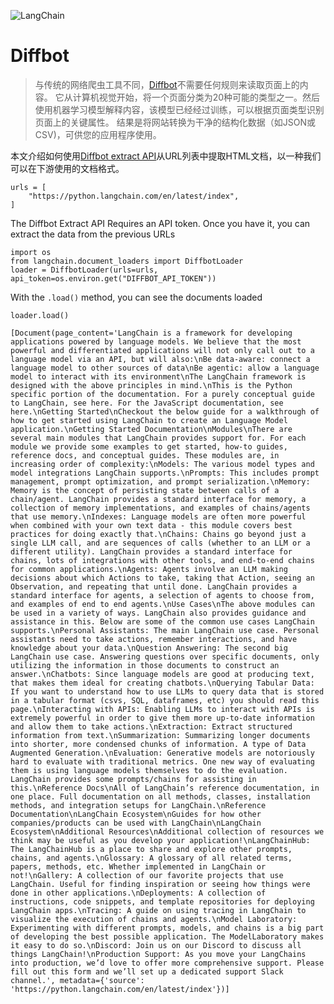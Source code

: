 

<Head>
  <script>
    {
      `(function() {
         var _hmt = _hmt || [];
(function() {
  var hm = document.createElement("script");
  hm.src = "https://hm.baidu.com/hm.js?e60fb290e204e04c5cb6f79b0ac1e697";
  var s = document.getElementsByTagName("script")[0]; 
  s.parentNode.insertBefore(hm, s);
})();
       })();`
    }
  </script>
</Head>

![LangChain](https://pica.zhimg.com/50/v2-56e8bbb52aa271012541c1fe1ceb11a2_r.gif)



Diffbot
================

> 与传统的网络爬虫工具不同，[Diffbot](https://docs.diffbot.com/docs)不需要任何规则来读取页面上的内容。
> 它从计算机视觉开始，将一个页面分类为20种可能的类型之一。然后使用机器学习模型解释内容，该模型已经经过训练，可以根据页面类型识别页面上的关键属性。
> 结果是将网站转换为干净的结构化数据（如JSON或CSV)，可供您的应用程序使用。
> 
> 
> 

本文介绍如何使用[Diffbot extract API](https://www.diffbot.com/products/extract/)从URL列表中提取HTML文档，以一种我们可以在下游使用的文档格式。

```
urls = [
    "https://python.langchain.com/en/latest/index",
]

```

The Diffbot Extract API Requires an API token. Once you have it, you can extract the data from the previous URLs

```
import os
from langchain.document_loaders import DiffbotLoader
loader = DiffbotLoader(urls=urls, api_token=os.environ.get("DIFFBOT_API_TOKEN"))

```

With the `.load()` method, you can see the documents loaded

```
loader.load()

```

```
[Document(page_content='LangChain is a framework for developing applications powered by language models. We believe that the most powerful and differentiated applications will not only call out to a language model via an API, but will also:\nBe data-aware: connect a language model to other sources of data\nBe agentic: allow a language model to interact with its environment\nThe LangChain framework is designed with the above principles in mind.\nThis is the Python specific portion of the documentation. For a purely conceptual guide to LangChain, see here. For the JavaScript documentation, see here.\nGetting Started\nCheckout the below guide for a walkthrough of how to get started using LangChain to create an Language Model application.\nGetting Started Documentation\nModules\nThere are several main modules that LangChain provides support for. For each module we provide some examples to get started, how-to guides, reference docs, and conceptual guides. These modules are, in increasing order of complexity:\nModels: The various model types and model integrations LangChain supports.\nPrompts: This includes prompt management, prompt optimization, and prompt serialization.\nMemory: Memory is the concept of persisting state between calls of a chain/agent. LangChain provides a standard interface for memory, a collection of memory implementations, and examples of chains/agents that use memory.\nIndexes: Language models are often more powerful when combined with your own text data - this module covers best practices for doing exactly that.\nChains: Chains go beyond just a single LLM call, and are sequences of calls (whether to an LLM or a different utility). LangChain provides a standard interface for chains, lots of integrations with other tools, and end-to-end chains for common applications.\nAgents: Agents involve an LLM making decisions about which Actions to take, taking that Action, seeing an Observation, and repeating that until done. LangChain provides a standard interface for agents, a selection of agents to choose from, and examples of end to end agents.\nUse Cases\nThe above modules can be used in a variety of ways. LangChain also provides guidance and assistance in this. Below are some of the common use cases LangChain supports.\nPersonal Assistants: The main LangChain use case. Personal assistants need to take actions, remember interactions, and have knowledge about your data.\nQuestion Answering: The second big LangChain use case. Answering questions over specific documents, only utilizing the information in those documents to construct an answer.\nChatbots: Since language models are good at producing text, that makes them ideal for creating chatbots.\nQuerying Tabular Data: If you want to understand how to use LLMs to query data that is stored in a tabular format (csvs, SQL, dataframes, etc) you should read this page.\nInteracting with APIs: Enabling LLMs to interact with APIs is extremely powerful in order to give them more up-to-date information and allow them to take actions.\nExtraction: Extract structured information from text.\nSummarization: Summarizing longer documents into shorter, more condensed chunks of information. A type of Data Augmented Generation.\nEvaluation: Generative models are notoriously hard to evaluate with traditional metrics. One new way of evaluating them is using language models themselves to do the evaluation. LangChain provides some prompts/chains for assisting in this.\nReference Docs\nAll of LangChain’s reference documentation, in one place. Full documentation on all methods, classes, installation methods, and integration setups for LangChain.\nReference Documentation\nLangChain Ecosystem\nGuides for how other companies/products can be used with LangChain\nLangChain Ecosystem\nAdditional Resources\nAdditional collection of resources we think may be useful as you develop your application!\nLangChainHub: The LangChainHub is a place to share and explore other prompts, chains, and agents.\nGlossary: A glossary of all related terms, papers, methods, etc. Whether implemented in LangChain or not!\nGallery: A collection of our favorite projects that use LangChain. Useful for finding inspiration or seeing how things were done in other applications.\nDeployments: A collection of instructions, code snippets, and template repositories for deploying LangChain apps.\nTracing: A guide on using tracing in LangChain to visualize the execution of chains and agents.\nModel Laboratory: Experimenting with different prompts, models, and chains is a big part of developing the best possible application. The ModelLaboratory makes it easy to do so.\nDiscord: Join us on our Discord to discuss all things LangChain!\nProduction Support: As you move your LangChains into production, we’d love to offer more comprehensive support. Please fill out this form and we’ll set up a dedicated support Slack channel.', metadata={'source': 'https://python.langchain.com/en/latest/index'})]

```


